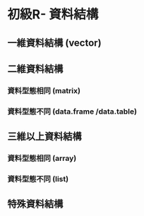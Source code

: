 # 初級R- 資料結構

## 一維資料結構 (vector)


## 二維資料結構

### 資料型態相同 (matrix)
### 資料型態不同 (data.frame /data.table) 

## 三維以上資料結構

### 資料型態相同 (array)
### 資料型態不同 (list) 


##  特殊資料結構


